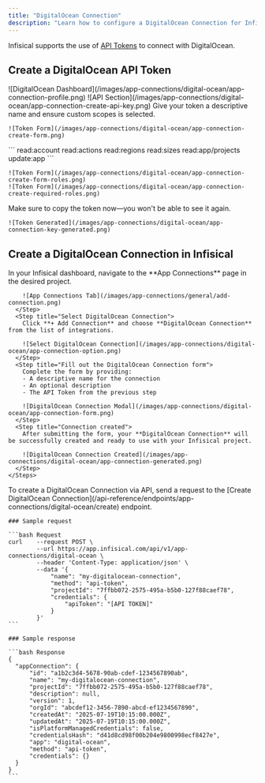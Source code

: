 ```yaml
---
title: "DigitalOcean Connection"
description: "Learn how to configure a DigitalOcean Connection for Infisical."
---
```


Infisical supports the use of [API Tokens](https://cloud.digitalocean.com/account/api/tokens) to connect with DigitalOcean.

## Create a DigitalOcean API Token

<Steps>
  <Step title="From the bottom left sidebar, select 'API'">
    ![DigitalOcean Dashboard](/images/app-connections/digital-ocean/app-connection-profile.png)
  </Step>
  <Step title="In the API section, click on 'Generate New Token'">
    ![API Section](/images/app-connections/digital-ocean/app-connection-create-api-key.png)
  </Step>
  <Step title="Provide a name and select custom scopes">
    Give your token a descriptive name and ensure custom scopes is selected.

    ![Token Form](/images/app-connections/digital-ocean/app-connection-create-form.png)
  </Step>
   <Step title="Select appropriate scopes and Click 'Generate Token'">
          ```
            read:account
            read:actions
            read:regions
            read:sizes
            read:app/projects
            update:app
          ```

    ![Token Form](/images/app-connections/digital-ocean/app-connection-create-form-roles.png)
    ![Token Form](/images/app-connections/digital-ocean/app-connection-create-required-roles.png)
  </Step>
  <Step title="Generate and copy the API token">
    Make sure to copy the token now—you won't be able to see it again.

    ![Token Generated](/images/app-connections/digital-ocean/app-connection-key-generated.png)
  </Step>
</Steps>

## Create a DigitalOcean Connection in Infisical

<Tabs>
  <Tab title="Infisical UI">
    <Steps>
      <Step title="Navigate to App Connections">
        In your Infisical dashboard, navigate to the **App Connections** page in the desired project.

        ![App Connections Tab](/images/app-connections/general/add-connection.png)
      </Step>
      <Step title="Select DigitalOcean Connection">
        Click **+ Add Connection** and choose **DigitalOcean Connection** from the list of integrations.

        ![Select DigitalOcean Connection](/images/app-connections/digital-ocean/app-connection-option.png)
      </Step>
      <Step title="Fill out the DigitalOcean Connection form">
        Complete the form by providing:
        - A descriptive name for the connection
        - An optional description
        - The API Token from the previous step

        ![DigitalOcean Connection Modal](/images/app-connections/digital-ocean/app-connection-form.png)
      </Step>
      <Step title="Connection created">
        After submitting the form, your **DigitalOcean Connection** will be successfully created and ready to use with your Infisical project.

        ![DigitalOcean Connection Created](/images/app-connections/digital-ocean/app-connection-generated.png)
      </Step>
    </Steps>
  </Tab>

  <Tab title="API">
    To create a DigitalOcean Connection via API, send a request to the [Create DigitalOcean Connection](/api-reference/endpoints/app-connections/digital-ocean/create) endpoint.

    ### Sample request

    ```bash Request
    curl    --request POST \
            --url https://app.infisical.com/api/v1/app-connections/digital-ocean \
            --header 'Content-Type: application/json' \
            --data '{
                "name": "my-digitalocean-connection",
                "method": "api-token",
                "projectId": "7ffbb072-2575-495a-b5b0-127f88caef78",
                "credentials": {
                    "apiToken": "[API TOKEN]"
                }
            }'
    ```

    ### Sample response

    ```bash Response
    {
      "appConnection": {
          "id": "a1b2c3d4-5678-90ab-cdef-1234567890ab",
          "name": "my-digitalocean-connection",
          "projectId": "7ffbb072-2575-495a-b5b0-127f88caef78",
          "description": null,
          "version": 1,
          "orgId": "abcdef12-3456-7890-abcd-ef1234567890",
          "createdAt": "2025-07-19T10:15:00.000Z",
          "updatedAt": "2025-07-19T10:15:00.000Z",
          "isPlatformManagedCredentials": false,
          "credentialsHash": "d41d8cd98f00b204e9800998ecf8427e",
          "app": "digital-ocean",
          "method": "api-token",
          "credentials": {}
      }
    }
    ```

  </Tab>
</Tabs>
